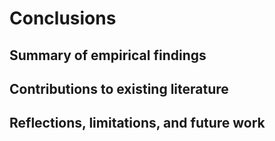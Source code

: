 # Conclusions {#ch-conclusions}

## Summary of empirical findings

## Contributions to existing literature

## Reflections, limitations, and future work
